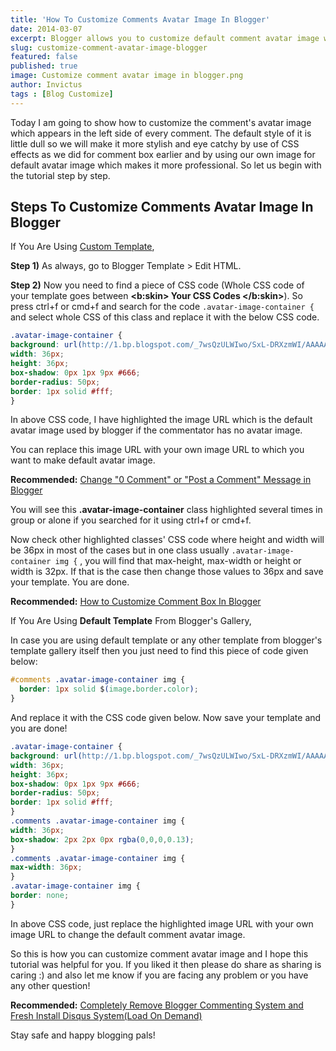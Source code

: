 ```yaml
---
title: 'How To Customize Comments Avatar Image In Blogger'
date: 2014-03-07
excerpt: Blogger allows you to customize default comment avatar image with simple css. This article will guide you through that.
slug: customize-comment-avatar-image-blogger
featured: false
published: true
image: Customize comment avatar image in blogger.png
author: Invictus
tags : [Blog Customize]
---
```


Today I am going to show how to customize the comment's avatar image which appears in the left side of every comment. The default style of it is little dull so we will make it more stylish and eye catchy by use of CSS effects as we did for comment box earlier and by using our own image for default avatar image which makes it more professional. So let us begin with the tutorial step by step.  
  
  

## Steps To Customize Comments Avatar Image In Blogger


  
If You Are Using [Custom Template](https://www.twistblogg.com/2019/09/best-premium-blogger-templates.html),

**Step 1)** As always, go to Blogger Template > Edit HTML.  
  
**Step 2)** Now you need to find a piece of CSS code (Whole CSS code of your template goes between **<b:skin> Your CSS Codes </b:skin>**). So press ctrl+f or cmd+f and search for the code `.avatar-image-container {` and select whole CSS of this class and replace it with the below CSS code.   

```css
.avatar-image-container {  
background: url(http://1.bp.blogspot.com/_7wsQzULWIwo/SxL-DRXzmWI/AAAAAAAACY0/d1g3ymxGLEQ/s400/avatar.gif);  
width: 36px;  
height: 36px;  
box-shadow: 0px 1px 9px #666;  
border-radius: 50px;  
border: 1px solid #fff;  
}  

```

In above CSS code, I have highlighted the image URL which is the default avatar image used by blogger if the commentator has no avatar image.  
  
You can replace this image URL with your own image URL to which you want to make default avatar image.  
  
**Recommended:** [Change "0 Comment" or "Post a Comment" Message in Blogger](https://www.twistblogg.com/2015/03/change-0-comments-post-comment-message-blogger.html)  
  
You will see this **.avatar-image-container** class highlighted several times in group or alone if you searched for it using ctrl+f or cmd+f.  
  
Now check other highlighted classes' CSS code where height and width will be 36px in most of the cases but in one class usually `.avatar-image-container img {` , you will find that max-height, max-width or height or width is 32px. If that is the case then change those values to 36px and save your template. You are done.  


**Recommended:** [How to Customize Comment Box In Blogger](https://www.twistblogg.com/2018/08/how-to-customize-comment-box-in-blogger.html)  
  

If You Are Using **Default Template** From Blogger's Gallery, 

In case you are using default template or any other template from blogger's template gallery itself then you just need to find this piece of code given below:  

```css
#comments .avatar-image-container img {  
  border: 1px solid $(image.border.color);  
}
```

And replace it with the CSS code given below. Now save your template and you are done!

```css
.avatar-image-container {  
background: url(http://1.bp.blogspot.com/_7wsQzULWIwo/SxL-DRXzmWI/AAAAAAAACY0/d1g3ymxGLEQ/s400/avatar.gif);  
width: 36px;  
height: 36px;  
box-shadow: 0px 1px 9px #666;  
border-radius: 50px;  
border: 1px solid #fff;  
}  
.comments .avatar-image-container img {  
width: 36px;  
box-shadow: 2px 2px 0px rgba(0,0,0,0.13);  
}  
.comments .avatar-image-container img {  
max-width: 36px;  
}  
.avatar-image-container img {  
border: none;  
}
```

In above CSS code, just replace the highlighted image URL with your own image URL to change the default comment avatar image.  
  
So this is how you can customize comment avatar image and I hope this tutorial was helpful for you. If you liked it then please do share as sharing is caring :) and also let me know if you are facing any problem or you have any other question!  
  
**Recommended:** [Completely Remove Blogger Commenting System and Fresh Install Disqus System(Load On Demand)](https://www.twistblogg.com/2019/09/fix-disqus-commenting-system-issues.html)  
  
Stay safe and happy blogging pals!